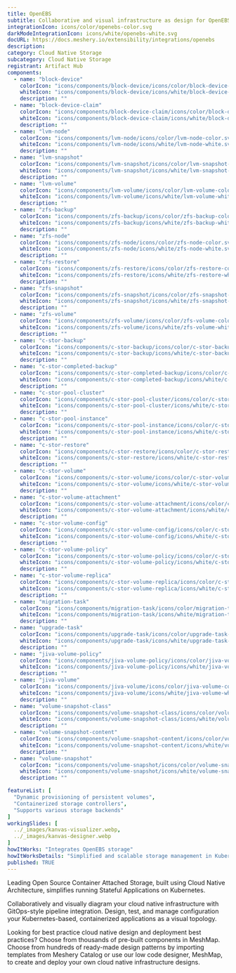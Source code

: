 ---
title: OpenEBS
subtitle: Collaborative and visual infrastructure as design for OpenEBS
integrationIcon: icons/color/openebs-color.svg
darkModeIntegrationIcon: icons/white/openebs-white.svg
docURL: https://docs.meshery.io/extensibility/integrations/openebs
description: 
category: Cloud Native Storage
subcategory: Cloud Native Storage
registrant: Artifact Hub
components:
  - name: "block-device"
    colorIcon: "icons/components/block-device/icons/color/block-device-color.svg"
    whiteIcon: "icons/components/block-device/icons/white/block-device-white.svg"
    description: ""
  - name: "block-device-claim"
    colorIcon: "icons/components/block-device-claim/icons/color/block-device-claim-color.svg"
    whiteIcon: "icons/components/block-device-claim/icons/white/block-device-claim-white.svg"
    description: ""
  - name: "lvm-node"
    colorIcon: "icons/components/lvm-node/icons/color/lvm-node-color.svg"
    whiteIcon: "icons/components/lvm-node/icons/white/lvm-node-white.svg"
    description: ""
  - name: "lvm-snapshot"
    colorIcon: "icons/components/lvm-snapshot/icons/color/lvm-snapshot-color.svg"
    whiteIcon: "icons/components/lvm-snapshot/icons/white/lvm-snapshot-white.svg"
    description: ""
  - name: "lvm-volume"
    colorIcon: "icons/components/lvm-volume/icons/color/lvm-volume-color.svg"
    whiteIcon: "icons/components/lvm-volume/icons/white/lvm-volume-white.svg"
    description: ""
  - name: "zfs-backup"
    colorIcon: "icons/components/zfs-backup/icons/color/zfs-backup-color.svg"
    whiteIcon: "icons/components/zfs-backup/icons/white/zfs-backup-white.svg"
    description: ""
  - name: "zfs-node"
    colorIcon: "icons/components/zfs-node/icons/color/zfs-node-color.svg"
    whiteIcon: "icons/components/zfs-node/icons/white/zfs-node-white.svg"
    description: ""
  - name: "zfs-restore"
    colorIcon: "icons/components/zfs-restore/icons/color/zfs-restore-color.svg"
    whiteIcon: "icons/components/zfs-restore/icons/white/zfs-restore-white.svg"
    description: ""
  - name: "zfs-snapshot"
    colorIcon: "icons/components/zfs-snapshot/icons/color/zfs-snapshot-color.svg"
    whiteIcon: "icons/components/zfs-snapshot/icons/white/zfs-snapshot-white.svg"
    description: ""
  - name: "zfs-volume"
    colorIcon: "icons/components/zfs-volume/icons/color/zfs-volume-color.svg"
    whiteIcon: "icons/components/zfs-volume/icons/white/zfs-volume-white.svg"
    description: ""
  - name: "c-stor-backup"
    colorIcon: "icons/components/c-stor-backup/icons/color/c-stor-backup-color.svg"
    whiteIcon: "icons/components/c-stor-backup/icons/white/c-stor-backup-white.svg"
    description: ""
  - name: "c-stor-completed-backup"
    colorIcon: "icons/components/c-stor-completed-backup/icons/color/c-stor-completed-backup-color.svg"
    whiteIcon: "icons/components/c-stor-completed-backup/icons/white/c-stor-completed-backup-white.svg"
    description: ""
  - name: "c-stor-pool-cluster"
    colorIcon: "icons/components/c-stor-pool-cluster/icons/color/c-stor-pool-cluster-color.svg"
    whiteIcon: "icons/components/c-stor-pool-cluster/icons/white/c-stor-pool-cluster-white.svg"
    description: ""
  - name: "c-stor-pool-instance"
    colorIcon: "icons/components/c-stor-pool-instance/icons/color/c-stor-pool-instance-color.svg"
    whiteIcon: "icons/components/c-stor-pool-instance/icons/white/c-stor-pool-instance-white.svg"
    description: ""
  - name: "c-stor-restore"
    colorIcon: "icons/components/c-stor-restore/icons/color/c-stor-restore-color.svg"
    whiteIcon: "icons/components/c-stor-restore/icons/white/c-stor-restore-white.svg"
    description: ""
  - name: "c-stor-volume"
    colorIcon: "icons/components/c-stor-volume/icons/color/c-stor-volume-color.svg"
    whiteIcon: "icons/components/c-stor-volume/icons/white/c-stor-volume-white.svg"
    description: ""
  - name: "c-stor-volume-attachment"
    colorIcon: "icons/components/c-stor-volume-attachment/icons/color/c-stor-volume-attachment-color.svg"
    whiteIcon: "icons/components/c-stor-volume-attachment/icons/white/c-stor-volume-attachment-white.svg"
    description: ""
  - name: "c-stor-volume-config"
    colorIcon: "icons/components/c-stor-volume-config/icons/color/c-stor-volume-config-color.svg"
    whiteIcon: "icons/components/c-stor-volume-config/icons/white/c-stor-volume-config-white.svg"
    description: ""
  - name: "c-stor-volume-policy"
    colorIcon: "icons/components/c-stor-volume-policy/icons/color/c-stor-volume-policy-color.svg"
    whiteIcon: "icons/components/c-stor-volume-policy/icons/white/c-stor-volume-policy-white.svg"
    description: ""
  - name: "c-stor-volume-replica"
    colorIcon: "icons/components/c-stor-volume-replica/icons/color/c-stor-volume-replica-color.svg"
    whiteIcon: "icons/components/c-stor-volume-replica/icons/white/c-stor-volume-replica-white.svg"
    description: ""
  - name: "migration-task"
    colorIcon: "icons/components/migration-task/icons/color/migration-task-color.svg"
    whiteIcon: "icons/components/migration-task/icons/white/migration-task-white.svg"
    description: ""
  - name: "upgrade-task"
    colorIcon: "icons/components/upgrade-task/icons/color/upgrade-task-color.svg"
    whiteIcon: "icons/components/upgrade-task/icons/white/upgrade-task-white.svg"
    description: ""
  - name: "jiva-volume-policy"
    colorIcon: "icons/components/jiva-volume-policy/icons/color/jiva-volume-policy-color.svg"
    whiteIcon: "icons/components/jiva-volume-policy/icons/white/jiva-volume-policy-white.svg"
    description: ""
  - name: "jiva-volume"
    colorIcon: "icons/components/jiva-volume/icons/color/jiva-volume-color.svg"
    whiteIcon: "icons/components/jiva-volume/icons/white/jiva-volume-white.svg"
    description: ""
  - name: "volume-snapshot-class"
    colorIcon: "icons/components/volume-snapshot-class/icons/color/volume-snapshot-class-color.svg"
    whiteIcon: "icons/components/volume-snapshot-class/icons/white/volume-snapshot-class-white.svg"
    description: ""
  - name: "volume-snapshot-content"
    colorIcon: "icons/components/volume-snapshot-content/icons/color/volume-snapshot-content-color.svg"
    whiteIcon: "icons/components/volume-snapshot-content/icons/white/volume-snapshot-content-white.svg"
    description: ""
  - name: "volume-snapshot"
    colorIcon: "icons/components/volume-snapshot/icons/color/volume-snapshot-color.svg"
    whiteIcon: "icons/components/volume-snapshot/icons/white/volume-snapshot-white.svg"
    description: ""

featureList: [
  "Dynamic provisioning of persistent volumes",
  "Containerized storage controllers",
  "Supports various storage backends"
]
workingSlides: [
  ../_images/kanvas-visualizer.webp,
  ../_images/kanvas-designer.webp
]
howItWorks: "Integrates OpenEBS storage"
howItWorksDetails: "Simplified and scalable storage management in Kubernetes"
published: TRUE
---
<p>
Leading Open Source Container Attached Storage, built using Cloud Native Architecture, simplifies running Stateful Applications on Kubernetes.
</p>
<p>
    Collaboratively and visually diagram your cloud native infrastructure with GitOps-style pipeline integration. Design, test, and manage configuration your Kubernetes-based, containerized applications as a visual topology.
</p>
<p>
    Looking for best practice cloud native design and deployment best practices? Choose from thousands of pre-built components in MeshMap. Choose from hundreds of ready-made design patterns by importing templates from Meshery Catalog or use our low code designer, MeshMap, to create and deploy your own cloud native infrastructure designs.
</p>
